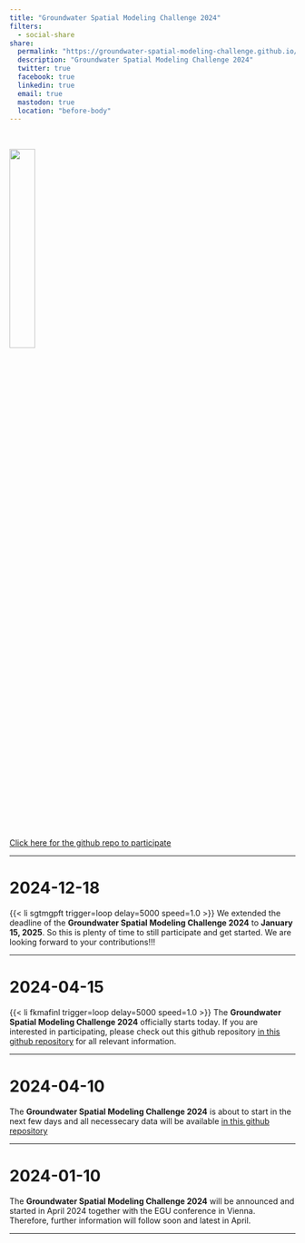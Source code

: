```yaml
---
title: "Groundwater Spatial Modeling Challenge 2024"
filters:
  - social-share
share:
  permalink: "https://groundwater-spatial-modeling-challenge.github.io/challenge2024/"
  description: "Groundwater Spatial Modeling Challenge 2024"
  twitter: true
  facebook: true
  linkedin: true
  email: true
  mastodon: true
  location: "before-body"
---
```


<br>

![](img/gsmc_logo_hex.svg){fig-align="center" width=30% fig-alt="Logo of the Groundwater Spatial Modelling Challenge, shaped like a hexagon with a grey background. Inside the hexagon are schematic representations of nitrate molecules and maps entering a funnel from above. Below the funnel, a map on the ground is being colored by orange drops falling from the funnel, symbolizing the creation of spatial data or maps using multiple input datasets."}

<br>

<div class="blinking-button-container">
  <a href="https://github.com/Groundwater-Spatial-Modeling-Challenge/challenge2024" class="blinking-button">Click here for the github repo to participate</a>
</div>


------------------------------------------------------------------------

# 2024-12-18

{{< li sgtmgpft trigger=loop delay=5000 speed=1.0 >}}
We extended the deadline of the **Groundwater Spatial Modeling Challenge 2024** to **January 15, 2025**.
So this is plenty of time to still participate and get started. We are looking forward to your contributions!!!

------------------------------------------------------------------------

# 2024-04-15

{{< li fkmafinl trigger=loop delay=5000 speed=1.0 >}}
The **Groundwater Spatial Modeling Challenge 2024** officially starts today. If you are interested in participating, please check out this github repository [in this github repository](https://github.com/Groundwater-Spatial-Modeling-Challenge/challenge2024) for all relevant information.

------------------------------------------------------------------------

# 2024-04-10

The **Groundwater Spatial Modeling Challenge 2024** is about to start in the next few days and all necessecary data will be available [in this github repository](https://github.com/Groundwater-Spatial-Modeling-Challenge/challenge2024)

------------------------------------------------------------------------

# 2024-01-10

The **Groundwater Spatial Modeling Challenge 2024** will be announced and started in April 2024 together with the EGU conference in Vienna. Therefore, further information will follow soon and latest in April.

------------------------------------------------------------------------
